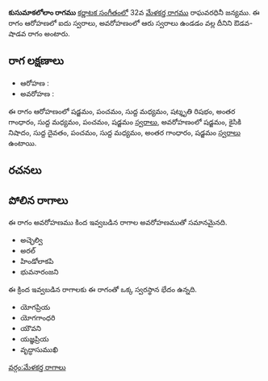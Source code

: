 {{Infobox ragam
	| name          	= కుసుమాకలోలాం
	| synonym	    	= 
	| mela          	= 
	| chakra        	= 
	| janaka        	= 
	| type          	= ఔడవ-శాడవ
	| arohanam      	= {{svaraC|S|P|M1|R3|G3|M1|P|S'}} 
	| avarohanam    	= {{svaraC|S'|N2|D1|P|M1|G3|S}}
	| jeeva         	=
	| chhaya        	=
	| nyasa         	=
	| vishesha      	= 
	| equivalent  		= 
}}
{{కర్ణాటక సంగీత రాగాలు}}
'''కుసుమాకలోలాం రాగము''' [[కర్ణాటక సంగీతం]]లో 32వ [[మేళకర్త రాగము]] రాఘవరధినీ జన్యము.  ఈ రాగం ఆరోహణలో ఐదు స్వరాలు, అవరోహణంలో ఆరు స్వరాలు ఉండడం వల్ల దీనిని ఔడవ-షాడవ రాగం అంటారు.


==రాగ లక్షణాలు==


* ఆరోహణ : {{svaraC|S|P|M1|R3|G3|M1|P|S'}} 
* అవరోహణ : {{svaraC|S'|N2|D1|P|M1|G3|S}}

ఈ రాగం ఆరోహణంలో షడ్జమం, పంచమం, సుద్ద మధ్యమం, షట్శృతి రిషభం, అంతర గాంధారం, సుద్ద మధ్యమం, పంచమం, షడ్జమం [[స్వరాలు]], అవరోహణంలో షడ్జమం, కైసికి నిషాదం, సుద్ద దైవతం, పంచమం, సుద్ద మధ్యమం, అంతర గాంధారం, షడ్జమం [[స్వరాలు]] ఉంటాయి.

==రచనలు==



==పోలిన రాగాలు==
ఈ రాగం అవరోహణము కింద ఇవ్వబడిన రాగాల అవరోహణముతో సమానమైనది.
* అచ్ఛెల్వి
* అరల్
* హిండోలాకపి
* భువనారంజని

ఈ క్రింద ఇవ్వబడిన రాగాలకు ఈ రాగంతో ఒక్క స్వరస్థాన భేదం ఉన్నది.
* యోగప్రియ
* యోగగాంధరి
* యౌవని
* యజ్ఞప్రియ
* వృద్ధాసుముఖి



[[వర్గం:మేళకర్త రాగాలు]]